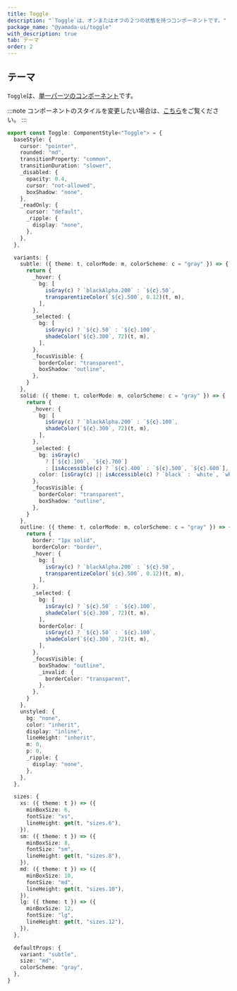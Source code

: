 ```yaml
---
title: Toggle
description: "`Toggle`は、オンまたはオフの２つの状態を持つコンポーネントです。"
package_name: "@yamada-ui/toggle"
with_description: true
tab: テーマ
order: 2
---
```


## テーマ

`Toggle`は、[単一パーツのコンポーネント](/styled-system/theming/component-styles#単一パーツのコンポーネント)です。

:::note
コンポーネントのスタイルを変更したい場合は、[こちら](/styled-system/theming/customize-theme#コンポーネントのスタイルを変更する)をご覧ください。
:::

```ts
export const Toggle: ComponentStyle<"Toggle"> = {
  baseStyle: {
    cursor: "pointer",
    rounded: "md",
    transitionProperty: "common",
    transitionDuration: "slower",
    _disabled: {
      opacity: 0.4,
      cursor: "not-allowed",
      boxShadow: "none",
    },
    _readOnly: {
      cursor: "default",
      _ripple: {
        display: "none",
      },
    },
  },

  variants: {
    subtle: ({ theme: t, colorMode: m, colorScheme: c = "gray" }) => {
      return {
        _hover: {
          bg: [
            isGray(c) ? `blackAlpha.200` : `${c}.50`,
            transparentizeColor(`${c}.500`, 0.12)(t, m),
          ],
        },
        _selected: {
          bg: [
            isGray(c) ? `${c}.50` : `${c}.100`,
            shadeColor(`${c}.300`, 72)(t, m),
          ],
        },
        _focusVisible: {
          borderColor: "transparent",
          boxShadow: "outline",
        },
      }
    },
    solid: ({ theme: t, colorMode: m, colorScheme: c = "gray" }) => {
      return {
        _hover: {
          bg: [
            isGray(c) ? `blackAlpha.200` : `${c}.100`,
            shadeColor(`${c}.300`, 72)(t, m),
          ],
        },
        _selected: {
          bg: isGray(c)
            ? [`${c}.100`, `${c}.700`]
            : [isAccessible(c) ? `${c}.400` : `${c}.500`, `${c}.600`],
          color: [isGray(c) || isAccessible(c) ? `black` : `white`, `white`],
        },
        _focusVisible: {
          borderColor: "transparent",
          boxShadow: "outline",
        },
      }
    },
    outline: ({ theme: t, colorMode: m, colorScheme: c = "gray" }) => {
      return {
        border: "1px solid",
        borderColor: "border",
        _hover: {
          bg: [
            isGray(c) ? `blackAlpha.200` : `${c}.50`,
            transparentizeColor(`${c}.500`, 0.12)(t, m),
          ],
        },
        _selected: {
          bg: [
            isGray(c) ? `${c}.50` : `${c}.100`,
            shadeColor(`${c}.300`, 72)(t, m),
          ],
          borderColor: [
            isGray(c) ? `${c}.50` : `${c}.100`,
            shadeColor(`${c}.300`, 72)(t, m),
          ],
        },
        _focusVisible: {
          boxShadow: "outline",
          _invalid: {
            borderColor: "transparent",
          },
        },
      }
    },
    unstyled: {
      bg: "none",
      color: "inherit",
      display: "inline",
      lineHeight: "inherit",
      m: 0,
      p: 0,
      _ripple: {
        display: "none",
      },
    },
  },

  sizes: {
    xs: ({ theme: t }) => ({
      minBoxSize: 6,
      fontSize: "xs",
      lineHeight: get(t, "sizes.6"),
    }),
    sm: ({ theme: t }) => ({
      minBoxSize: 8,
      fontSize: "sm",
      lineHeight: get(t, "sizes.8"),
    }),
    md: ({ theme: t }) => ({
      minBoxSize: 10,
      fontSize: "md",
      lineHeight: get(t, "sizes.10"),
    }),
    lg: ({ theme: t }) => ({
      minBoxSize: 12,
      fontSize: "lg",
      lineHeight: get(t, "sizes.12"),
    }),
  },

  defaultProps: {
    variant: "subtle",
    size: "md",
    colorScheme: "gray",
  },
}
```
